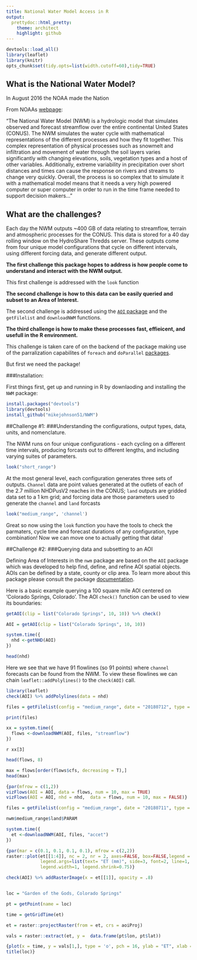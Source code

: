 ```yaml
---
title: National Water Model Access in R
output:
  prettydoc::html_pretty:
    theme: architect
    highlight: github
---
```


```r
devtools::load_all()
library(leaflet)
library(knitr)
opts_chunk$set(tidy.opts=list(width.cutoff=60),tidy=TRUE)
```


## What is the National Water Model?

In August 2016 the NOAA made the Nation

From NOAAs [webpage]("http://water.noaa.gov/about/nwm"):<br>

"The National Water Model (NWM) is a hydrologic model that simulates observed and forecast streamflow over the entire continental United States (CONUS). The NWM simulates the water cycle with mathematical representations of the different processes and how they fit together. This complex representation of physical processes such as snowmelt and infiltration and movement of water through the soil layers varies significantly with changing elevations, soils, vegetation types and a host of other variables. Additionally, extreme variability in precipitation over short distances and times can cause the response on rivers and streams to change very quickly. Overall, the process is so complex that to simulate it with a mathematical model means that it needs a very high powered computer or super computer in order to run in the time frame needed to support decision makers..."

## What are the challenges?

Each day the NWM outputs ~400 GB of data relating to streamflow, terrain and atmospheric processes for the CONUS. This data is stored for a 40 day rolling window on the HydroShare Thredds server. These outputs come from four unique model configurations that cycle on different intervals, using different forcing data, and generate different output. 

<strong>The first challenge this package hopes to address is how people come to understand and interact with the NWM output. </strong>

This first challenge is addressed with the `look` function

<strong>The second challenge is how to this data can be easily queried and subset to an Area of Interest. </strong>

The second challenge is addressed using the [`AOI` package](https://github.com/mikejohnson51/AOI) and the `getFilelist` and `downloadNWM` functions.

<strong>The third challenge is how to make these processes fast, effieicent, and usefull in the R environment. </strong>

This challenge is taken care of on the backend of the package making use of the parralization capabilites of `foreach` and `doParallel` [packages](https://cran.r-project.org/web/packages/doParallel/vignettes/gettingstartedParallel.pdf).

But first we need the package!

###Installation:

First things first, get up and running in R by downlaoding and installing the `NWM` package:

```r
install.packages("devtools")
library(devtools)
install_github("mikejohnson51/NWM")
```

##Challenge #1: 
###Understanding the configurations, output types, data, units, and nomenclature.

The NWM runs on four unique configurations - each cycling on a different time intervals, producing forcasts out to different lengths, and including varying suites of parameters. 

```r
look("short_range")
```

At the most general level, each configuration generates three sets of outputs. `Channel` data are point values generated at the outlets of each of the 2.7 million NHDPusV2 reaches in the CONUS; `land` outputs are gridded data set to a 1 km grid; and forcing data are those parameters used to generate the `channel` and `land` forcasts 

```r
look("medium_range", 'channel')
```

Great so now using the `look` function you have the tools to check the parmaters, cycle time and forecast durations of any configuration, type combination! Now we can move one to actually getting that data!

##Challenge #2: 
###Querying data and subsetting to an AOI

Defining Area of Interests in the `nwm` package are based on the `AOI` package which was developed to help find, define, and refine AOI spatial objects. AOIs can be defined by a state, county or clip area. To learn more about this package please consult the package [documentation](https://mikejohnson51.github.io/AOI/).

Here is a basic example querying a 100 square mile AOI centered on 'Colorado Springs, Colorado'. The AOI `check()` function can be used to view its boundaries:

```r
getAOI(clip = list("Colorado Springs", 10, 10)) %>% check()
```

```r
AOI = getAOI(clip = list("Colorado Springs", 10, 10))

system.time({
  nhd <-getNHD(AOI)
})

head(nhd)

```

Here we see that we have 91 flowlines (so 91 points) where `channel` forecasts can be found from the NWM. To view these flowlines we can chain `leaflet::addPolylines()` to the `check(AOI)` call.

```r
library(leaflet)
check(AOI) %>% addPolylines(data = nhd)
```


```r
files = getFilelist(config = "medium_range", date = "20180712", type = "channel", t = c(0,6,12))

print(files)
```

```r
xx = system.time({
  flows <-downloadNWM(AOI, files, "streamflow")
})


```

`r xx[3]`

```r
head(flows, 8)
```

```r
max = flows[order(flows$cfs, decreasing = T),]
head(max)
```

```r
{par(mfrow = c(1,2))
vizFlows(AOI = AOI, data = flows, num = 10, max = TRUE)
vizFlows(AOI = AOI, nhd = nhd,  data = flows, num = 10, max = FALSE)}
```

```r
files = getFilelist(config = "medium_range", date = "20180711", type = "land", t = 6, f = seq(3,30,3))

nwm$medium_range$land$PARAM

system.time({
  et <-downloadNWM(AOI, files, "accet")
})

{par(mar = c(0.1, 0.1, 0.1, 0.1), mfrow = c(2,2))
raster::plot(et[[1:4]], nc = 2, nr = 2, axes=FALSE, box=FALSE,legend = TRUE, main = getGridTime(et[[1:4]]),
             legend.args=list(text= "ET (mm)", side=3, font=2, line=1, cex=0.5),
             legend.width=1, legend.shrink=0.75)}

check(AOI) %>% addRasterImage(x = et[[1]], opacity = .8)



```

```r
loc = "Garden of the Gods, Colorado Springs"

pt = getPoint(name = loc)

time = getGridTime(et)

et = raster::projectRaster(from = et, crs = aoiProj)

vals = raster::extract(et, y =  data.frame(pt$lon, pt$lat))

{plot(x = time, y = vals[1,], type = 'o', pch = 16, ylab = "ET", xlab = "Time (UTC)")
title(loc)}
```


